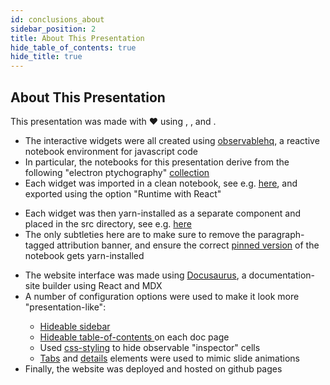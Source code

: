 ```yaml
---
id: conclusions_about
sidebar_position: 2
title: About This Presentation
hide_table_of_contents: true
hide_title: true
---
```




## About This Presentation

This presentation was made with &#10084; using <ObservableLogo width="14px" height="14px"/>, <ReactLogo width="14px" height="14px"/>, and <DocusaurusLogo width="14px" height="14px"/>.

<Tabs>
  <TabItem value="observable-notebooks" label="Observable Notebooks" default>
    <ul>
      <li> The interactive widgets were all created using <a href="https://observablehq.com/"> observablehq</a>, a reactive notebook environment for javascript code </li>
      <li> In particular, the notebooks for this presentation derive from the following "electron ptychography" <a href="https://observablehq.com/collection/@gvarnavi/electron-ptychography"> collection </a>  </li>
      <li> Each widget was imported in a clean notebook, see e.g. <a href="https://observablehq.com/@gvarnavi/two-convex-sets-component">here</a>, and exported using the option "Runtime with React"</li>
    </ul>
  </TabItem>
  <TabItem value="react-components" label="React Components">
    <ul>
      <li> Each widget was then yarn-installed as a separate component and placed in the src directory, see e.g. <a href="https://github.com/gvarnavi/2023mm-presentation/blob/main/src/components/TwoConvexSetsComponent.js"> here</a></li>
      <li> The only subtleties here are to make sure to remove the paragraph-tagged attribution banner, and ensure the correct <a href="https://observablehq.com/@mootari/notebook-data"> pinned version</a> of the notebook gets yarn-installed</li>
    </ul>
  </TabItem>
  <TabItem value="docusaurus-website" label="Docusaurus Website">
    <ul>
      <li> The website interface was made using <a href="https://docusaurus.io/"> Docusaurus</a>, a documentation-site builder using React and MDX</li>
      <li> A number of configuration options were used to make it look more "presentation-like":</li>
      <ul>
        <li> <a href="https://docusaurus.io/docs/sidebar#hideable-sidebar"> Hideable sidebar </a></li>
        <li> <a href="https://docusaurus.io/docs/api/plugins/@docusaurus/plugin-content-docs#hide_table_of_contents"> Hideable table-of-contents </a> on each doc page </li>
        <li> Used <a href="https://github.com/gvarnavi/2023mm-presentation/blob/main/src/css/custom.css"> css-styling</a> to hide observable "inspector" cells</li>
        <li> <a href="https://docusaurus.io/docs/markdown-features/tabs"> Tabs</a> and <a href="https://docusaurus.io/docs/markdown-features#details"> details</a> elements were used to mimic slide animations</li>
      </ul>
      <li> Finally, the website was deployed and hosted on github pages</li>
    </ul>
  </TabItem>
</Tabs>

